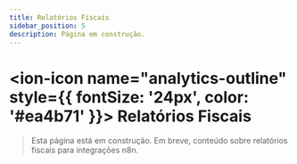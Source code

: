 ---
title: Relatórios Fiscais
sidebar_position: 5
description: Página em construção.
---

# <ion-icon name="analytics-outline" style={{ fontSize: '24px', color: '#ea4b71' }}></ion-icon> Relatórios Fiscais

> Esta página está em construção. Em breve, conteúdo sobre relatórios fiscais para integrações n8n.
